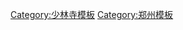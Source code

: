 {{navbox
|name = 少林寺住持
|title = [[少林寺|少林寺住持]]
|titlestyle = background:#FFD700;
|groupstyle = background:#FFD700; text-align:center;
|bodyclass=hlist
|navbar =plain
|image=[[File:Dharma Wheel.svg|80px]]
|above =现任住持：[[释永信]]
|abovestyle = background:#FFDE00;
|group1 =北魏
|list1 =
*[[跋陀]]
*[[僧稠]]
*[[资云]]

|group2 =唐朝
|list2=
*志操
*义奖
*慧觉
*惟济
*灵凑
|group3 =五代
|list3=
*行钧
*宏泰
|group4 =北宋
|list4=
*智浩
*证悟脩颙
*广庆
*报恩
*清江
*智通
*佛灯惠初
|group5 =金朝
|list5=
*善应法和
*祖端
*法海
*悟鉴
*普照
*兴崇
*虚明
*西溪宏相
*东林志隆
*广铸
*木庵性英
*乳峰德仁
*雪庭福裕
*复庵园照
*圆明
*足庵慧肃
*灵隐文泰
*中林智泰
*月岩永达
*还原福遇
*月岩永达
*古岩普就
*月照江公
*菊庵法照
*淳拙文才
*凤林子珪
*息庵义让
*损庵洪益
*无为法容
*淳拙文才
*海印
|group6 =明朝
|list6=
*嵩溪子定
*松庭子严
*凝然子改
*仁山毅公
*竹庵子忍
*俱空契斌
*无方可从
*归源可顺
*拙庵性成
*古山可仙
*静庵悟榻
*古梅祖庭
*月舟文载
*宗琳玉堂
*竺东悟万
*小山宗书
*隐山贤公
*幻休常润
*无言正道
*瑞光
*寒灰慧喜
*彼岸海宽
|group7 =清朝
|list7=
*彼岸海宽
*纯白永玉
*心云清宁
*圆今灵山
*行愿智吾
*心云清宁
*清泰颖石
|group8 =中华民国
|list8=
*[[释恒林]]
*[[释妙兴]]
*[[释淳朴]]
*[[释贞绪]]
|group9 =中华人民共和国
|list9=
*[[释行正]]
*[[释永信]]
|belowstyle = background:#FFD700;
|below = 来源：[http://www.shaolin.org.cn/templates/T_new_list5/index.aspx?nodeid=75 少林寺官网历代住持] 
}}
<noinclude>
[[Category:少林寺模板]]
[[Category:郑州模板]]
</noinclude>